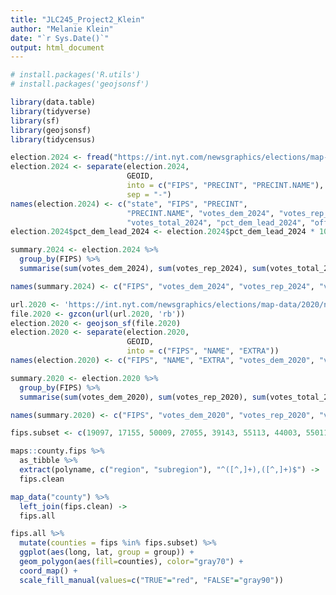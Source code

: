 ```yaml
---
title: "JLC245_Project2_Klein"
author: "Melanie Klein"
date: "`r Sys.Date()`"
output: html_document
---
```


```r
# install.packages('R.utils')
# install.packages('geojsonsf')

library(data.table)
library(tidyverse)
library(sf)
library(geojsonsf)
library(tidycensus)
```

```r
election.2024 <- fread("https://int.nyt.com/newsgraphics/elections/map-data/2024/national/precincts-with-results.csv.gz")
election.2024 <- separate(election.2024,
                          GEOID,
                          into = c("FIPS", "PRECINT", "PRECINT.NAME"),
                          sep = "-")
names(election.2024) <- c("state", "FIPS", "PRECINT",
                          "PRECINT.NAME", "votes_dem_2024", "votes_rep_2024",
                          "votes_total_2024", "pct_dem_lead_2024", "official boundary")
election.2024$pct_dem_lead_2024 <- election.2024$pct_dem_lead_2024 * 100

summary.2024 <- election.2024 %>%
  group_by(FIPS) %>%
  summarise(sum(votes_dem_2024), sum(votes_rep_2024), sum(votes_total_2024))

names(summary.2024) <- c("FIPS", "votes_dem_2024", "votes_rep_2024", "votes_total_2024")
```

```r
url.2020 <- 'https://int.nyt.com/newsgraphics/elections/map-data/2020/national/precincts-with-results.geojson.gz'
file.2020 <- gzcon(url(url.2020, 'rb'))
election.2020 <- geojson_sf(file.2020)
election.2020 <- separate(election.2020,
                          GEOID,
                          into = c("FIPS", "NAME", "EXTRA"))
names(election.2020) <- c("FIPS", "NAME", "EXTRA", "votes_dem_2020", "votes_rep_2020", "votes_total_2020", "votes_per_sqkm_2020", "pct_dem_lead_2024", "geometry")

summary.2020 <- election.2020 %>%
  group_by(FIPS) %>%
  summarise(sum(votes_dem_2020), sum(votes_rep_2020), sum(votes_total_2020))

names(summary.2020) <- c("FIPS", "votes_dem_2020", "votes_rep_2020", "votes_total_2020")
```

```r
fips.subset <- c(19097, 17155, 50009, 27055, 39143, 55113, 44003, 55011, 19105, 46109, 19179, 55099, 51057)

maps::county.fips %>%
  as_tibble %>% 
  extract(polyname, c("region", "subregion"), "^([^,]+),([^,]+)$") ->
  fips.clean

map_data("county") %>% 
  left_join(fips.clean) ->
  fips.all

fips.all %>% 
  mutate(counties = fips %in% fips.subset) %>% 
  ggplot(aes(long, lat, group = group)) +
  geom_polygon(aes(fill=counties), color="gray70") +
  coord_map() +
  scale_fill_manual(values=c("TRUE"="red", "FALSE"="gray90"))
```

